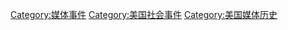 [[Category:媒体事件|Category:媒体事件]]
[[Category:美国社会事件|Category:美国社会事件]]
[[Category:美国媒体历史|Category:美国媒体历史]]